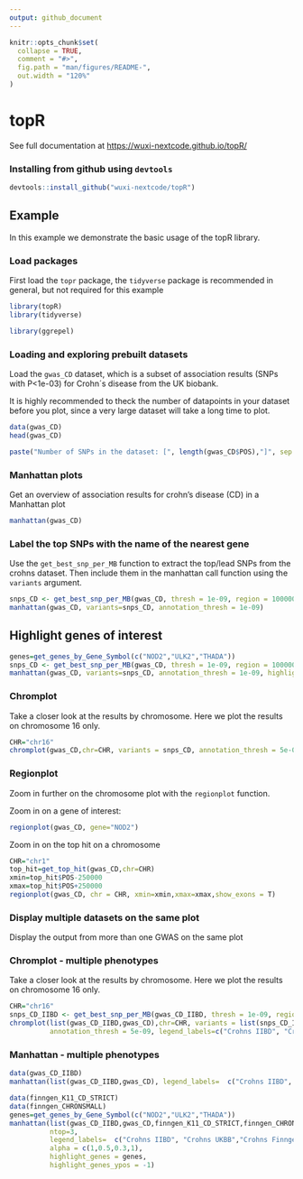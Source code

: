```yaml
---
output: github_document
---
```


<!-- README.md is generated from README.Rmd. Please edit that file -->

```r
knitr::opts_chunk$set(
  collapse = TRUE,
  comment = "#>",
  fig.path = "man/figures/README-",
  out.width = "120%"
)
```

# topR

See full documentation at [https://wuxi-nextcode.github.io/topR/](https://wuxi-nextcode.github.io/topR/)

### Installing from github using `devtools`

```r
devtools::install_github("wuxi-nextcode/topR")
```

## Example
In this example we demonstrate the basic usage of the topR library.

### Load packages

First load the `topr` package, the `tidyverse` package is recommended in general, but not required for this example

```r
library(topR)
library(tidyverse)
```
```r
library(ggrepel)
```


### Loading and exploring prebuilt datasets 

Load the `gwas_CD` dataset, which is a subset of association results (SNPs with P<1e-03) for Crohn´s disease from the UK biobank.

It is highly recommended to theck the number of datapoints in your dataset before you plot, since a very large dataset will take a long time to plot.


```r
data(gwas_CD)
head(gwas_CD)
```

```r
paste("Number of SNPs in the dataset: [", length(gwas_CD$POS),"]", sep = "")
```
### Manhattan plots

Get an overview of association results for crohn's disease (CD) in a Manhattan plot

```r
manhattan(gwas_CD)
```

### Label the top SNPs with the name of the nearest gene

Use the `get_best_snp_per_MB` function to extract the top/lead SNPs from the crohns dataset. Then include them in the manhattan call function using the `variants` argument.

```r
snps_CD <- get_best_snp_per_MB(gwas_CD, thresh = 1e-09, region = 10000000)
manhattan(gwas_CD, variants=snps_CD, annotation_thresh = 1e-09)
```
## Highlight genes of interest

```r
genes=get_genes_by_Gene_Symbol(c("NOD2","ULK2","THADA"))
snps_CD <- get_best_snp_per_MB(gwas_CD, thresh = 1e-09, region = 10000000)
manhattan(gwas_CD, variants=snps_CD, annotation_thresh = 1e-09, highlight_genes=genes,highlight_genes_ypos = 1)
```

### Chromplot

Take a closer look at the results by chromosome. Here we plot the results on chromosome 16 only.

```r
CHR="chr16"
chromplot(gwas_CD,chr=CHR, variants = snps_CD, annotation_thresh = 5e-09)
```

### Regionplot

Zoom in further on the chromosome plot with the `regionplot` function.

Zoom in on a gene of interest:

```r
regionplot(gwas_CD, gene="NOD2")
```

Zoom in on the top hit on a chromosome

```r
CHR="chr1"
top_hit=get_top_hit(gwas_CD,chr=CHR)
xmin=top_hit$POS-250000
xmax=top_hit$POS+250000
regionplot(gwas_CD, chr = CHR, xmin=xmin,xmax=xmax,show_exons = T)
```

### Display multiple datasets on the same plot

Display the output from more than one GWAS on the same plot

### Chromplot  - multiple phenotypes

Take a closer look at the results by chromosome. Here we plot the results on chromosome 16 only.

```r
CHR="chr16"
snps_CD_IIBD <- get_best_snp_per_MB(gwas_CD_IIBD, thresh = 1e-09, region = 10000000)
chromplot(list(gwas_CD_IIBD,gwas_CD),chr=CHR, variants = list(snps_CD_IIBD,snps_CD),
          annotation_thresh = 5e-09, legend_labels=c("Crohns IIBD", "Crohns UKBB"), alpha=c(1,0.7),size=c(1.2,1))
```

### Manhattan  - multiple phenotypes

```r
data(gwas_CD_IIBD)
manhattan(list(gwas_CD_IIBD,gwas_CD), legend_labels=  c("Crohns IIBD", "Crohns UKBB"), alpha = c(1, 0.5))
```

```r
data(finngen_K11_CD_STRICT)
data(finngen_CHRONSMALL)
genes=get_genes_by_Gene_Symbol(c("NOD2","ULK2","THADA"))
manhattan(list(gwas_CD_IIBD,gwas_CD,finngen_K11_CD_STRICT,finngen_CHRONSMALL),
          ntop=3,
          legend_labels=  c("Crohns IIBD", "Crohns UKBB","Crohns Finngen (K11 STRICT)", "Crohns finngen (CHRONSMALL)"),
          alpha = c(1,0.5,0.3,1),
          highlight_genes = genes,
          highlight_genes_ypos = -1)
```